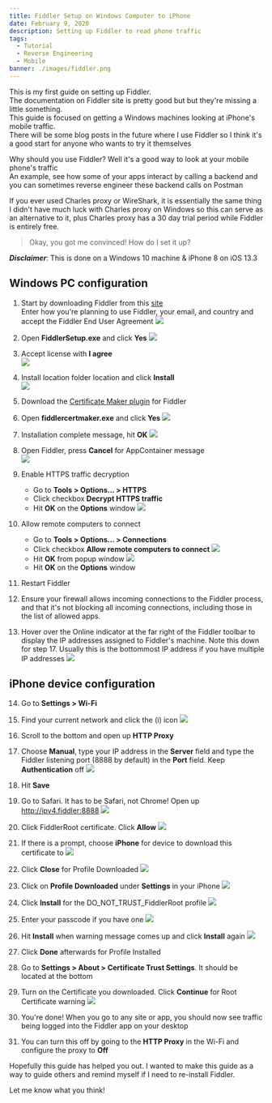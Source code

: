```yaml
---
title: Fiddler Setup on Windows Computer to iPhone
date: February 9, 2020
description: Setting up Fiddler to read phone traffic
tags:
  - Tutorial
  - Reverse Engineering
  - Mobile
banner: ./images/fiddler.png
---
```


This is my first guide on setting up Fiddler.  
The documentation on Fiddler site is pretty good but but they're missing a little something.  
This guide is focused on getting a Windows machines looking at iPhone's mobile traffic.  
There will be some blog posts in the future where I use Fiddler so I think it's a good start for anyone who wants to try it themselves  

Why should you use Fiddler? Well it's a good way to look at your mobile phone's traffic  
An example, see how some of your apps interact by calling a backend and you can sometimes reverse engineer these backend calls on Postman  

If you ever used Charles proxy or WireShark, it is essentially the same thing  
I didn't have much luck with Charles proxy on Windows so this can serve as an alternative to it,
plus Charles proxy has a 30 day trial period while Fiddler is entirely free.

> Okay, you got me convinced! How do I set it up?

**_Disclaimer_**: This is done on a Windows 10 machine & iPhone 8 on iOS 13.3

## **Windows PC configuration**

1. Start by downloading Fiddler from this [site](https://www.telerik.com/download/fiddler)  
   Enter how you're planning to use Fiddler, your email, and country and accept the Fiddler End User Agreement
   ![](./images/download.png)

2. Open **FiddlerSetup.exe** and click **Yes**
   ![](./images/fiddler_uac.png)

3. Accept license with **I agree**  
   ![](./images/license_agreement.png)

4. Install location folder location and click **Install**  
   ![](./images/installation_folder.png)

5. Download the [Certificate Maker plugin](https://telerik-fiddler.s3.amazonaws.com/fiddler/addons/fiddlercertmaker.exe) for Fiddler

6. Open **fiddlercertmaker.exe** and click **Yes**
   ![](./images/cert_maker_uac.png)

7. Installation complete message, hit **OK**
   ![](./images/cert_maker_setup_complete.png)

8. Open Fiddler, press **Cancel** for AppContainer message  
   ![](./images/appcontainer.png)

9. Enable HTTPS traffic decryption

   - Go to **Tools > Options... > HTTPS**
   - Click checkbox **Decrypt HTTPS traffic**
   - Hit **OK** on the **Options** window
     ![](./images/decrypt_https.png)

10. Allow remote computers to connect

    - Go to **Tools > Options... > Connections**
    - Click checkbox **Allow remote computers to connect**
      ![](./images/allow_remote.png)
    - Hit **OK** from popup window
      ![](./images/enabling_remote_access.png)
    - Hit **OK** on the **Options** window

11. Restart Fiddler

12. Ensure your firewall allows incoming connections to the Fiddler process, and that it's not blocking all incoming connections, including those in the list of allowed apps.

13. Hover over the Online indicator at the far right of the Fiddler toolbar to display the IP addresses assigned to Fiddler's machine. Note this down for step 17. Usually this is the bottommost IP address if you have multiple IP addresses
    ![](./images/online_ip.png)

## **iPhone device configuration**

14. Go to **Settings > Wi-Fi**

15. Find your current network and click the (i) icon
    ![](./images/wifi_info.png)

16. Scroll to the bottom and open up **HTTP Proxy**

17. Choose **Manual**, type your IP address in the **Server** field and type the Fiddler listening port (8888 by default) in the **Port** field. Keep **Authentication** off
    ![](./images/sample_proxy.png)

18. Hit **Save**

19. Go to Safari. It has to be Safari, not Chrome! Open up http://ipv4.fiddler:8888
    ![](./images/ipv4fiddler.png)

20. Click FiddlerRoot certificate. Click **Allow**
    ![](./images/fiddler_root.png)

21. If there is a prompt, choose **iPhone** for device to download this certificate to
    ![](./images/install_device.png)

22. Click **Close** for Profile Downloaded
    ![](./images/profile_downloaded.png)

23. Click on **Profile Downloaded** under **Settings** in your iPhone
    ![](./images/settings.png)

24. Click **Install** for the DO_NOT_TRUST_FiddlerRoot profile
    ![](./images/install_profile.png)

25. Enter your passcode if you have one
    ![](./images/passcode.png)

26. Hit **Install** when warning message comes up and click **Install** again
    ![](./images/install_warning.png)

27. Click **Done** afterwards for Profile Installed

28. Go to **Settings > About > Certificate Trust Settings**. It should be located at the bottom

29. Turn on the Certificate you downloaded. Click **Continue** for Root Certificate warning
    ![](./images/root_certificate.png)

30. You're done! When you go to any site or app, you should now see traffic being logged into the Fiddler app on your desktop

31. You can turn this off by going to the **HTTP Proxy** in the Wi-Fi and configure the proxy to **Off**

Hopefully this guide has helped you out. I wanted to make this guide as a way to guide others and remind myself if I need to re-install Fiddler.  

Let me know what you think!
